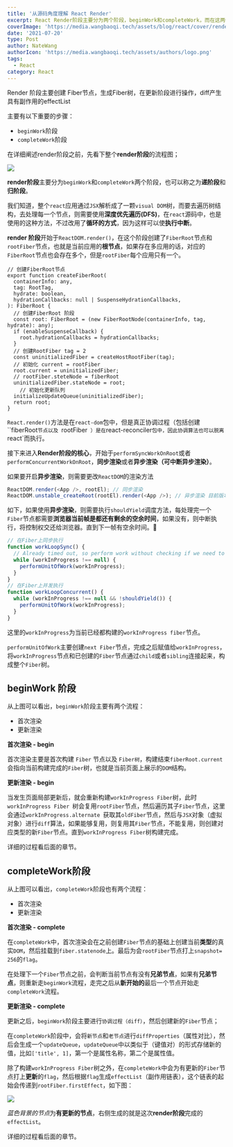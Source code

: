 ```yaml
---
title: '从源码角度理解 React Render'
excerpt: React Render阶段主要分为两个阶段，beginWork和completeWork，而在这两个阶段中，分别有两个子过程(初始化渲染和更新渲染)，在初始化渲染过程会创建Fiber节点，生成Fiber树，在更新渲染阶段进行diff操作，生成更新后的Fiber节点，整个过程结束之后会产生具有副作用的effectList。
coverImage: 'https://media.wangbaoqi.tech/assets/blog/react/cover/render.webp'
date: '2021-07-20'
type: Post
author: NateWang
authorIcon: 'https://media.wangbaoqi.tech/assets/authors/logo.png'
tags:
  - React
category: React
---
```



Render 阶段主要创建 Fiber节点，生成Fiber树，在更新阶段进行操作，diff产生具有副作用的effectList


主要有以下重要的步骤：

- `beginWork`阶段
- `completeWork`阶段

在详细阐述render阶段之前，先看下整个**render阶段**的流程图；

![](https://media.wangbaoqi.tech/assets/blog/react/render/react-render.svg)

**render阶段**主要分为`beginWork`和`completeWork`两个阶段，也可以称之为**递阶段**和**归阶段**。

我们知道，整个`react`应用通过`JSX`解析成了一颗`visual DOM`树，而要去遍历树结构，去处理每一个节点，则需要使用**深度优先遍历(DFS)**，在`react`源码中，也是使用的这种方法，不过改用了**循环的方式**，因为这样可以使**执行中断**。

**render 阶段**开始于`ReactDOM.render()`，在这个阶段创建了`FiberRoot`节点和`rootFiber`节点，也就是当前应用的**根节点**，如果存在多应用的话，对应的`FiberRoot`节点也会存在多个，但是`rootFiber`每个应用只有一个。

```tsx
// 创建FiberRoot节点
export function createFiberRoot(
  containerInfo: any,
  tag: RootTag,
  hydrate: boolean,
  hydrationCallbacks: null | SuspenseHydrationCallbacks,
): FiberRoot {
  // 创建FiberRoot 阶段
  const root: FiberRoot = (new FiberRootNode(containerInfo, tag, hydrate): any);
  if (enableSuspenseCallback) {
    root.hydrationCallbacks = hydrationCallbacks;
  }
  // 创建RootFiber tag = 2
  const uninitializedFiber = createHostRootFiber(tag);
  // 初始化 current = rootFiber
  root.current = uninitializedFiber;
  // rootFiber.steteNode = fiberRoot
  uninitializedFiber.stateNode = root;
	// 初始化更新队列
  initializeUpdateQueue(uninitializedFiber);
  return root;
}
```

`React.render()`方法是在`react-dom`包中，但是真正协调过程（包括创建``fiberRoot`节点以及 `rootFiber` ）是在`react-reconciler`包中，因此协调算法也可以脱离`react`而执行。

接下来进入**Render阶段的核心**，开始于`performSyncWorkOnRoot`或者`performConcurrentWorkOnRoot`，**同步渲染**或者**异步渲染（可中断异步渲染）**。

如果要开启**异步渲染**，则需要更改`ReactDOM`的渲染方法

```js
ReactDOM.render(<App />, rootEl); // 同步渲染
ReactDOM.unstable_createRoot(rootEl).render(<App />); // 异步渲染 目前版本处于试验阶段 待18v正式发布
```

如下，如果使用**异步渲染**，则需要执行`shouldYield`调度方法，每处理完一个`Fiber`节点都需要**浏览器当前帧是都还有剩余的空余时间**，如果没有，则中断执行，将控制权交还给浏览器。直到下一帧有空余时间。

```js
// 在Fiber上同步执行
function workLoopSync() {
  // Already timed out, so perform work without checking if we need to yield.
  while (workInProgress !== null) {
    performUnitOfWork(workInProgress);
  }
}
// 在Fiber上并发执行
function workLoopConcurrent() {
  while (workInProgress !== null && !shouldYield()) {
    performUnitOfWork(workInProgress);
  }
}
```

这里的`workInProgress`为当前已经都构建的`workInProgress fiber`节点。

`performUnitOfWork`主要创建`next Fiber`节点，完成之后赋值给`workInProgress`，将`workInProgress`节点和已创建的`Fiber`节点通过`child`或者`sibling`连接起来，构成整个`Fiber`树。

## beginWork 阶段

从上图可以看出，`beginWork`阶段主要有两个流程：

- 首次渲染
- 更新渲染

**首次渲染 - begin**

首次渲染主要是首次构建  `Fiber` 节点以及 `Fiber树`，构建结束`fiberRoot.current`会指向当前构建完成的`Fiber`树，也就是当前页面上展示的`DOM`结构。

**更新渲染 - begin**

当发生页面局部更新后，就会重新构建`workInProgress Fiber`树，此时`workInProgress Fiber `树会复用`rootFiber`节点，然后遍历其子`Fiber`节点，这里会通过`workInProgress.alternate `获取其`oldFiber`节点，然后与`JSX`对象（虚拟对象）进行`diff`算法，如果能够复用，则复用其`Fiber`节点，不能复用，则创建对应类型的新`Fiber`节点。直到`workInProgress Fiber`树构建完成。

详细的过程看后面的章节。

## completeWork阶段

从上图可以看出，`completeWork`阶段也有两个流程：

- 首次渲染
- 更新渲染

**首次渲染 - complete**

在`completeWork`中，首次渲染会在之前创建`Fiber`节点的基础上创建当前**类型**的真实`DOM`，然后挂载到`fiber.statenode`上。最后为会`rootFiber`节点打上`snapshot= 256`的`flag`。

在处理下一个`Fiber`节点之前，会判断当前节点有没有**兄弟节点**，如果有**兄弟节点**，则重新走`beginWork`流程，走完之后从**新开始的**最后一个节点开始走`completeWork`流程。

**更新渲染 - complete**

更新之后，`beginWork`阶段主要进行`协调过程（diff）`，然后创建新的`Fiber`节点；

在`completeWork`阶段中，会将`新节点`和`老节点`进行`diffProperties`（属性对比），然后会生成一个`updateQueue`，`updateQueue`中以类似于（键值对）的形式存储新的值，比如`['title', 1]`，第一个是属性名称，第二个是属性值。

除了构建`workInProgress Fiber`树之外，在`completeWork`中会为有更新的`Fiber`节点打上**更新**的`flag`，然后根据`flag`生成`effectList`（副作用链表），这个链表的起始会传递到`rootFiber.firstEffect`，如下图：

![](https://media.wangbaoqi.tech/assets/blog/react/render/render-effectList.svg)

*蓝色背景的节点*为**有更新的节点**，右侧生成的就是这次**render阶段**完成的`effectList`。

详细的过程看后面的章节。
